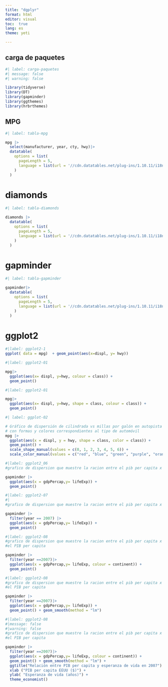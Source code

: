 ---
title: "dgplyr"
format: html
editor: visual
toc:  true
lang: es
theme: yeti

---

## carga de paquetes

```{r}
#| label: carga-paquetes
#| message: false
#| warning: false

library(tidyverse)
library(DT)
library(gapminder)
library(ggthemes)
library(hrbrthemes)
```

## MPG

```{r}
#| label: tabla-mpg

mpg |>
  select(manufacturer, year, cty, hwy)|>
  datatable(
    options = list(
      pageLength = 5,
      language = list(url = '//cdn.datatables.net/plug-ins/1.10.11/i18n/Spanish.json')
    )
  )
```


# diamonds
```{r}
#| label: tabla-diamonds

diamonds |>
  datatable(
    options = list(
      pageLength = 5,
      language = list(url = '//cdn.datatables.net/plug-ins/1.10.11/i18n/Spanish.json')
    )
  )

```
# gapminder
```{r}
#| label: tabla-gapminder

gapminder|>
  datatable(
    options = list(
      pageLength = 5,
      language = list(url = '//cdn.datatables.net/plug-ins/1.10.11/i18n/Spanish.json')
    )
  )

```





# ggplot2

```{r}
#|label: ggplot2-1
ggplot( data = mpg)  + geom_point(aes(x=displ, y= hwy))
```

```{r}
#|label: ggplot2-01

mpg|>
  ggplot(aes(x= displ, y=hwy, colour = class)) +
  geom_point()
```
 
```{r}
#|label: ggplot2-01

mpg|>
  ggplot(aes(x= displ, y=hwy, shape = class, colour = class)) +
  geom_point()
```  


```{r}
#| label: ggplot-02

# Gráfico de dispersión de cilindrada vs millas por galón en autopista
# con formas y colores correspondientes al tipo de automóvil
mpg |>
  ggplot(aes(x = displ, y = hwy, shape = class, color = class)) +
  geom_point() +
  scale_shape_manual(values = c(0, 1, 2, 3, 4, 5, 6)) +
  scale_color_manual(values = c("red", "blue", "green", "purple", "orange", "brown", "pink"))
```
 
```{r}
#|label: ggplot2_06
#grafico de dispersion que muestre la racion entre el pib per capita x y esperanza de vida y

gapminder |>
  ggplot(aes(x = gdpPercap,y= lifeExp)) +
  geom_point()
```
 
 
```{r}
#|label: ggplot2-07
#|
#grafico de dispersion que muestre la racion entre el pib per capita x y esperanza de vida y

gapminder |>
  filter(year == 2007) |>
  ggplot(aes(x = gdpPercap,y= lifeExp)) +
  geom_point()
```
```{r}
#|label: ggplot2-08
#grafico de dispersion que muestre la racion entre el pib per capita x y esperanza de vida y
#el PIB per capita

gapminder |>
  filter(year ==2007)|>
  ggplot(aes(x = gdpPercap,y= lifeExp, colour = continent)) +
  geom_point()

```
 
 
 
```{r}
#|label: ggplot2-08
#grafico de dispersion que muestre la racion entre el pib per capita x y esperanza de vida y
#el PIB per capita

gapminder |>
  filter(year ==2007)|>
  ggplot(aes(x = gdpPercap,y= lifeExp)) +
  geom_point() + geom_smooth(method = "lm")
```
 
 
```{r}
#|label: ggplot2-08
#|message: false
#|warning: false 
#grafico de dispersion que muestre la racion entre el pib per capita x y esperanza de vida y
#el PIB per capita

gapminder |>
  filter(year ==2007)|>
  ggplot(aes(x = gdpPercap,y= lifeExp, colour = continent)) +
  geom_point() + geom_smooth(method = "lm") +
  ggtitle("Relación entre PIB per capita y esperanza de vida en 2007") +
  xlab ("PIB per capita EEUU ($)") +
  ylab( "Esperanza de vida (años)") +
  theme_economist()
```
 
 
